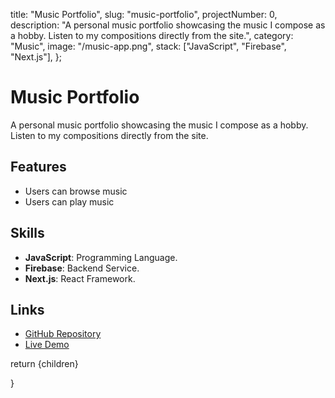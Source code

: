  title: "Music Portfolio",
  slug: "music-portfolio",
  projectNumber: 0,
  description:
    "A personal music portfolio showcasing the music I compose as a hobby. Listen to my compositions directly from the site.",
  category: "Music",
  image: "/music-app.png",
  stack: ["JavaScript", "Firebase", "Next.js"],
};


# Music Portfolio

A personal music portfolio showcasing the music I compose as a hobby. Listen to my compositions directly from the site.

## Features

- Users can browse music
- Users can play music

## Skills

- **JavaScript**: Programming Language.
- **Firebase**: Backend Service.
- **Next.js**: React Framework.

## Links

- [GitHub Repository](https://github.com/colinguinane1/MusicPortfolio)
- [Live Demo](https://music.colinguinane.com)

return <MdxLayout>{children}</MdxLayout>

}



